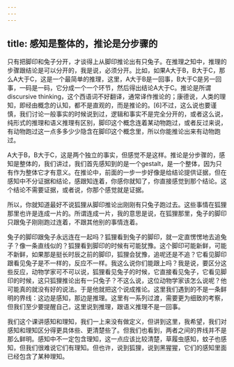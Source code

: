 ```yaml
---
---
---
```

title: 感知是整体的，推论是分步骤的
---




只有把脚印和兔子分开，才谈得上从脚印推论出有只兔子。在推理之知中，推理的步骤跟结论是可以分开的，我是说，必须分开。比如，如果A大于B，B大于C，那么A大于C，这是一个最简单的推理，这里，A大于B是一回事，B大于C是另一回事，一码是一码，它分成一个一个环节，然后得出结论A大于C。推论是所谓discursive thinking，这个西语词不好翻译，通常译作推论的；康德说，人类的理知，即经由概念的认知，都不是直观的，而是推论的。[6]不过，这么说也要谨慎，我们讨论一般事实的时候说到过，逻辑和事实不是完全分开的，或者这么说，纯形式的推理和语义推理有区别，脚印这个概念连着某动物跑过，或者反过来说，有动物跑过这一点多多少少隐含在脚印这个概念里，所以你能推论出来有动物跑过。

A大于B，B大于C，这是两个独立的事实，但感觉不是这样。推论是分步骤的，感知是整体的，我们讲过，我们首先感知到的是一个gestalt，是一个整体，因为只有作为整体它才有意义。在推论中，前面的一步一步好像是给结论提供证据，但在感知中不分证据和结论，感跟知连着，你感你就知了，你直接感觉到那个结论。这个结论不需要证据，或者说，你那个感觉就是证据。

所以，你就知道最好不说狐狸从脚印推论出刚刚有只兔子跑过去。这些事情在狐狸那里也许是连成一片的。所谓连成一片，我的意思是说，在狐狸那里，兔子的脚印只跟兔子刚刚跑过连着，不跟其他别的事情连着。

兔子的脚印跟兔子永远连在一起吗？狐狸看到兔子的脚印，就一定直愣愣地去追兔子？像一条直线似的？狐狸看到脚印的时候有可能犹豫。这个脚印可能新鲜，可能不新鲜，如果那是挺长时辰之前的脚印，狐狸会犹豫，追呢还是不追？它看见脚印跟看见兔子是不一样的，反应不一样。我这么说你们能跟上吗？我是说，要区分这些反应，动物学家可不可以说，狐狸看见兔子的时候，它直接看见兔子，它看见脚印的时候，这只狐狸推论出有一只兔子？不这么说，这位动物学家该怎么说呢？他可能真的就没有好的说法。于是他就把这个说成推论。这里我们遇到的不是一条鲜明的界线：这边是感知，那边是推理。这里有一系列过渡，需要更为细致的考察，但我们至少要提醒自己，这里说到推理，跟语义推理不是一回事。

我们这个课讲感知和理知，我们一上来没有做定义，但讲到这里，我希望，我们对感知和理知区分得更具体些、更清楚些了。但我们也看到，两者之间的界线并不是那么鲜明。感知中不一定包含理知，这一点应该比较清楚，草履虫感知，蚊子也感知，但我们很难说它们有理知。但也许，说到狐狸，说到黑猩猩，它们的感知里面已经包含了某种理知。